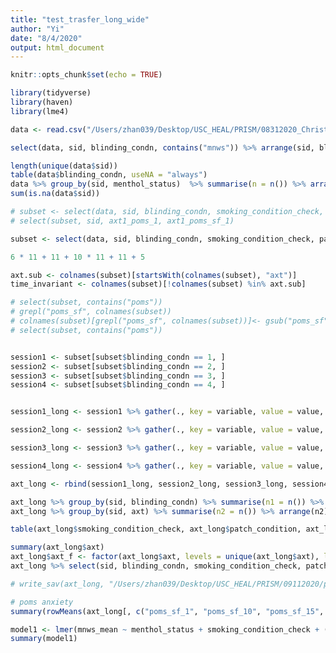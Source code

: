```yaml
---
title: "test_trasfer_long_wide"
author: "Yi"
date: "8/4/2020"
output: html_document
---
```


```r
knitr::opts_chunk$set(echo = TRUE)
```

```r
library(tidyverse)
library(haven)
library(lme4)
```

```r
data <- read.csv("/Users/zhan039/Desktop/USC_HEAL/PRISM/08312020_Christie/PRISMCompleters_w_Menthol_Status_31Aug2020.csv", na.strings = c("", "."))
```

```r
select(data, sid, blinding_condn, contains("mnws")) %>% arrange(sid, blinding_condn)
```


```r
length(unique(data$sid))
table(data$blinding_condn, useNA = "always")
data %>% group_by(sid, menthol_status)  %>% summarise(n = n()) %>% arrange(n) 
sum(is.na(data$sid))


```

```r
# subset <- select(data, sid, blinding_condn, smoking_condition_check, patch_condition, menthol_status, contains(c("mnws", "qsu", "poms")))
# select(subset, sid, axt1_poms_1, axt1_poms_sf_1)

subset <- select(data, sid, blinding_condn, smoking_condition_check, patch_condition, menthol_status, contains(c("mnws", "qsu", "poms")))

6 * 11 + 11 + 10 * 11 + 11 + 5

axt.sub <- colnames(subset)[startsWith(colnames(subset), "axt")]
time_invariant <- colnames(subset)[!colnames(subset) %in% axt.sub]

# select(subset, contains("poms"))
# grepl("poms_sf", colnames(subset))
# colnames(subset)[grepl("poms_sf", colnames(subset))]<- gsub("poms_sf", "poms", colnames(subset))[grepl("poms_sf", colnames(subset))]
# select(subset, contains("poms"))


session1 <- subset[subset$blinding_condn == 1, ]
session2 <- subset[subset$blinding_condn == 2, ]
session3 <- subset[subset$blinding_condn == 3, ]
session4 <- subset[subset$blinding_condn == 4, ]


session1_long <- session1 %>% gather(., key = variable, value = value, all_of(axt.sub)) %>% separate(variable, c("axt", "variable"), sep = "_", extra = "merge") %>% spread(., variable, value)

session2_long <- session2 %>% gather(., key = variable, value = value, all_of(axt.sub)) %>% separate(variable, c("axt", "variable"), sep = "_", extra = "merge") %>% spread(., variable, value)

session3_long <- session3 %>% gather(., key = variable, value = value, all_of(axt.sub)) %>% separate(variable, c("axt", "variable"), sep = "_", extra = "merge") %>% spread(., variable, value)

session4_long <- session4 %>% gather(., key = variable, value = value, all_of(axt.sub)) %>% separate(variable, c("axt", "variable"), sep = "_", extra = "merge") %>% spread(., variable, value)

axt_long <- rbind(session1_long, session2_long, session3_long, session4_long)

axt_long %>% group_by(sid, blinding_condn) %>% summarise(n1 = n()) %>% arrange(n1)
axt_long %>% group_by(sid, axt) %>% summarise(n2 = n()) %>% arrange(n2)

table(axt_long$smoking_condition_check, axt_long$patch_condition, axt_long$blinding_condn, useNA = "always")

```

```r
summary(axt_long$axt)
axt_long$axt_f <- factor(axt_long$axt, levels = unique(axt_long$axt), labels = c(1, 10, 11, 2:9))
axt_long %>% select(sid, blinding_condn, smoking_condition_check, patch_condition, axt, axt_f, everything())

# write_sav(axt_long, "/Users/zhan039/Desktop/USC_HEAL/PRISM/09112020/prism_0921.sav")
```

```r
# poms anxiety
summary(rowMeans(axt_long[, c("poms_sf_1", "poms_sf_10", "poms_sf_15", "poms_sf_16", "poms_sf_23", "poms_sf_28")], na.rm = T))
```


```r
model1 <- lmer(mnws_mean ~ menthol_status + smoking_condition_check + (1 + smoking_condition_check|sid), data = axt_long)
summary(model1)
```


